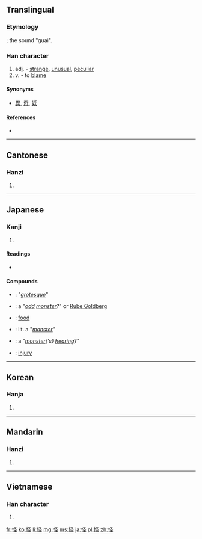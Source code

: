 {{also|恠}}
==Translingual==

===Etymology===
{{Han compound|心|圣|alt1=忄|ls=psc|c1=s|c2=p}}; the sound "guai".

===Han character===
{{Han char|rn=61|rad=心|as=05|sn=8|four=9701<sub>4</sub>|canj=心水土 (PEG)}}

# adj. - [[strange]], [[unusual]], [[peculiar]]
# v. - to [[blame]]

====Synonyms====
* [[異]], [[奇]], [[妖]]

====References====
* {{Han ref|kx=0382.100|dkj=10483|dj=0711.050|hdz=42288.120|uh=602A|ud=24618|bh=A9C7|bd=43463}}

----

==Cantonese==

===Hanzi===
{{yue-hanzi|jyut=|y=gwaai3}}

# {{defn|lang=yue|sort=心05}}

----

==Japanese==

===Kanji===
{{ja-kanji|grade=c|rs=心05}}

# {{defn|lang=ja|sort=心05}}

====Readings====
* {{ja-readings|on=[[かい]] ([[kai]]), [[け]] ([[ke]])|kun=[[あやしい]] ([[怪しい]], [[ayashii]]), [[あやしむ]] ([[怪しむ]], [[ayashimu]])}}

====Compounds====
* {{l|ja|怪異}}: "''[[grotesque]]''"
* {{l|ja|怪奇}}: a "''[[odd]] [[monster]]''?" or [[w:Rube Goldberg|Rube Goldberg]]
* {{l|ja|怪訝}}: [[food]]
* {{l|ja|怪物}}: lit. a "''[[monster]]''"
* {{l|ja|怪聞}}: a "''[[monster]]('s) [[hearing]]''?"
* {{l|ja|怪我}}: [[injury]]

----

==Korean==

===Hanja===
{{ko-hanja|hangeul=괴|eumhun=|rv=goe|mr=koe|y=koy}}

# {{defn|lang=ko|sort=心05}}

----

==Mandarin==

===Hanzi===
{{cmn-hanzi|pin=[[guài]] ([[guai4]])|wg=kuai<sup>4</sup>}}

# {{defn|lang=cmn|sort=心05}}

----

==Vietnamese==

===Han character===
{{vi-hantu|[[quái]], [[quảy]], [[quấy]], [[quế]]|rs=心05}}

# {{defn|lang=vi|sort=心05}}

[[fr:怪]]
[[ko:怪]]
[[li:怪]]
[[mg:怪]]
[[ms:怪]]
[[ja:怪]]
[[pl:怪]]
[[zh:怪]]